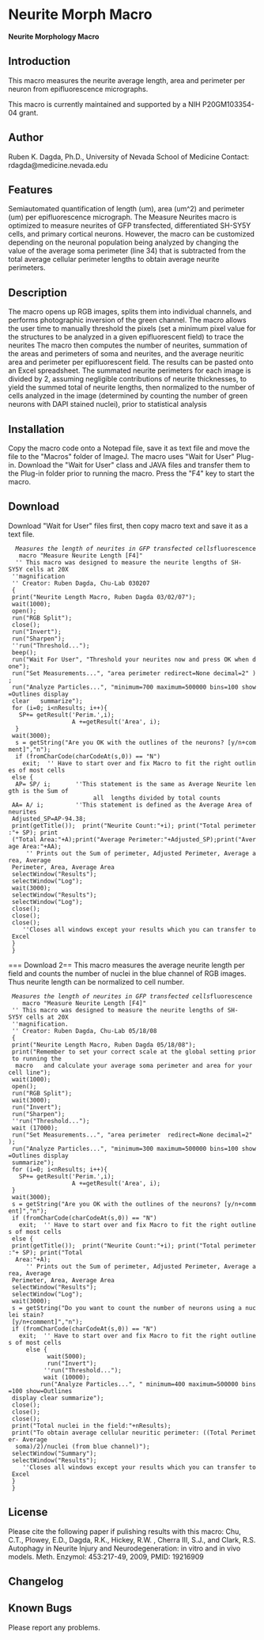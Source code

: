 = Neurite Morph Macro =
'''Neurite Morphology Macro'''
== Introduction ==

This macro measures the neurite average length, area and perimeter per neuron from epifluorescence micrographs. 

This macro is currently maintained and supported by a NIH P20GM103354-04 grant.
== Author ==
Ruben K. Dagda, Ph.D., University of Nevada School of Medicine
Contact: rdagda@medicine.nevada.edu

== Features ==
Semiautomated quantification of length (um), area (um^2) and perimeter (um) per epifluorescence micrograph.
The Measure Neurites macro is optimized to measure neurites of GFP
transfected, differentiated SH-SY5Y cells, and primary cortical neurons.
However, the macro can be customized depending on the neuronal population
being analyzed by changing the value of the average soma perimeter
(line 34) that is subtracted from the total average cellular perimeter lengths
to obtain average neurite perimeters.

== Description ==
The macro opens up RGB images, splits them into individual channels, and performs photographic inversion of the green channel. The macro allows the user time to manually
threshold the pixels (set a minimum pixel value for the structures to be
analyzed in a given epifluorescent field) to trace the neurites The macro then computes the number of neurites, summation of the areas and perimeters of soma and neurites, and the average neuritic area and perimeter per epifluorescent field. The results can be pasted onto an Excel spreadsheet. The summated neurite perimeters for each image is divided
by 2, assuming negligible contributions of neurite thicknesses, to yield the
summed total of neurite lengths, then normalized to the number of cells
analyzed in the image (determined by counting the number of green
neurons with DAPI stained nuclei), prior to statistical analysis

== Installation ==
Copy the macro code onto a Notepad file, save it as text file and move the file to the "Macros" folder of ImageJ. The macro uses "Wait for User" Plug-in. Download the "Wait for User" class and JAVA files and transfer them to the Plug-in folder prior to running the macro. Press the "F4" key to start the macro.

== Download ==
Download "Wait for User" files first, then copy macro text and save it as a text file.
{{:plugin:morphology:neurite_morphology_macro:wait_for_user.class|}}
{{:plugin:morphology:neurite_morphology_macro:wait_for_user.java|}}

   '' Measures the length of neurites in GFP transfected cells ''fluorescence
    macro "Measure Neurite Length [F4]" 
   '' This macro was designed to measure the neurite lengths of SH-SY5Y cells at 20X
  ''magnification
  '' Creator: Ruben Dagda, Chu-Lab 030207
  {
  print("Neurite Length Macro, Ruben Dagda 03/02/07");
  wait(1000);
  open();
  run("RGB Split");
  close();
  run("Invert");
  run("Sharpen");
  ''run("Threshold...");
  beep();
  run("Wait For User", "Threshold your neurites now and press OK when done");  
  run("Set Measurements...", "area perimeter redirect=None decimal=2" );
  run("Analyze Particles...", "minimum=700 maximum=500000 bins=100 show=Outlines display  
  clear   summarize");
  for (i=0; i<nResults; i++){
	SP+= getResult('Perim.',i);
                   A +=getResult('Area', i);
   }
  wait(3000);
   s = getString("Are you OK with the outlines of the neurons? [y/n+comment]","n");
   if (fromCharCode(charCodeAt(s,0)) == "N") 
     exit;  '' Have to start over and fix Macro to fit the right outlines of most cells
  else {
   AP= SP/ i;       ''This statement is the same as Average Neurite length is the Sum of 
                         all  lengths divided by total counts
  AA= A/ i;         ''This statement is defined as the Average Area of neurites
  Adjusted_SP=AP-94.38;
  print(getTitle());  print("Neurite Count:"+i); print("Total perimeter:"+ SP); print 
  ("Total Area:"+A);print("Average Perimeter:"+Adjusted_SP);print("Average Area:"+AA);
      '' Prints out the Sum of perimeter, Adjusted Perimeter, Average area, Average   
  Perimeter, Area, Average Area 
  selectWindow("Results");
  selectWindow("Log");
  wait(3000);
  selectWindow("Results");
  selectWindow("Log");
  close();
  close();
  close();
     ''Closes all windows except your results which you can transfer to Excel
  }
  }

=== Download 2==
This macro measures the average neurite length per field and counts the number of nuclei in the blue channel of RGB images. Thus neurite length can be normalized to cell number.
  '' Measures the length of neurites in GFP transfected cells ''fluorescence
     macro "Measure Neurite Length [F4]" 
  '' This macro was designed to measure the neurite lengths of SH-SY5Y cells at 20X
  ''magnification.
  '' Creator: Ruben Dagda, Chu-Lab 05/18/08
  {
  print("Neurite Length Macro, Ruben Dagda 05/18/08");
  print("Remember to set your correct scale at the global setting prior to running the  
   macro   and calculate your average soma perimeter and area for your cell line");
  wait(1000);
  open();
  run("RGB Split");
  wait(3000);
  run("Invert");
  run("Sharpen");
  ''run("Threshold...");
  wait (17000);
  run("Set Measurements...", "area perimeter  redirect=None decimal=2" );
  run("Analyze Particles...", "minimum=300 maximum=500000 bins=100 show=Outlines display    
  summarize");
  for (i=0; i<nResults; i++){
	SP+= getResult('Perim.',i);
                   A +=getResult('Area', i);
  }
  wait(3000);
  s = getString("Are you OK with the outlines of the neurons? [y/n+comment]","n");
  if (fromCharCode(charCodeAt(s,0)) == "N") 
    exit;  '' Have to start over and fix Macro to fit the right outlines of most cells
  else {        
  print(getTitle());  print("Neurite Count:"+i); print("Total perimeter:"+ SP); print("Total 
   Area:"+A);
      '' Prints out the Sum of perimeter, Adjusted Perimeter, Average area, Average  
  Perimeter, Area, Average Area
  selectWindow("Results");
  selectWindow("Log");
  wait(3000);
  s = getString("Do you want to count the number of neurons using a nuclei stain? 
  [y/n+comment]","n");
  if (fromCharCode(charCodeAt(s,0)) == "N") 
    exit;  '' Have to start over and fix Macro to fit the right outlines of most cells
      else {
            wait(5000);
            run("Invert");
           ''run("Threshold...");
           wait (10000);
          run("Analyze Particles...", " minimum=400 maximum=500000 bins=100 show=Outlines  
  display clear summarize");
  close();
  close();
  close();
  print("Total nuclei in the field:"+nResults);
  print("To obtain average cellular neuritic perimeter: ((Total Perimeter- Average  
   soma)/2)/nuclei (from blue channel)");
  selectWindow("Summary");
  selectWindow("Results");
     ''Closes all windows except your results which you can transfer to Excel
  }
  }


== License ==
Please cite the following paper if  pulishing results with this macro:
Chu, C.T.,  Plowey, E.D.,  Dagda, R.K., Hickey, R.W. , Cherra III, S.J., and Clark, R.S. Autophagy in Neurite Injury and Neurodegeneration: in vitro and in vivo models. Meth. Enzymol: 453:217-49, 2009,  PMID: 19216909

== Changelog ==


== Known Bugs ==

Please report any problems. 
